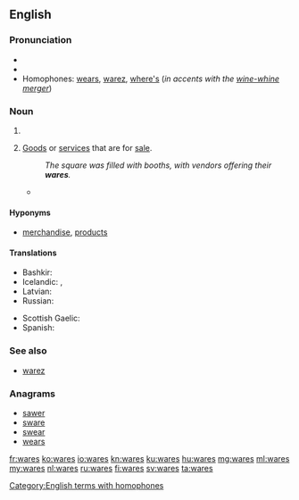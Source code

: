 ==English==

===Pronunciation===
* {{audio|en-us-wares.ogg|Audio (US)|lang=en}}
* {{rhymes|ɛə(r)z}}
* Homophones: [[wears]], [[warez]], [[where's]] (''in accents with the [[wine-whine merger]]'')

===Noun===
{{head|en|plural}}

# {{plural of|ware|lang=en}}
# {{context|plural only|lang=en}} [[goods|Goods]] or [[service]]s that are for [[sale]].
#: ''The square was filled with booths, with vendors offering their '''wares'''.''
#* {{quote-journal|journal=Dáil Éireann|date=October 26|year=2011|title=Report of the Interdepartmental Working Committee on Mortgage Arrears|passage=I call on the Minister to ensure good regulation is applied to moneylenders and so-called independent money advisers, many of whom are former bankers peddling their '''wares'''}}

====Hyponyms====
* {{sense|goods for sale}} [[merchandise]], [[product]]s

====Translations====
{{trans-top|goods for sale}}
* Bashkir: {{t|ba|тауар}}
* Icelandic: {{t+|is|vara|alt=vörur|f-p}}, {{t+|is|varningur|m}}
* Latvian: {{t+|lv|prece|f}}
* Russian: {{t+|ru|товар|sc=Cyrl}}
{{trans-mid}}
* Scottish Gaelic: {{t|gd|bathar|m}}
* Spanish: {{t+|es|mercancías|f-p}}
{{trans-bottom}}

===See also===
* [[warez]]

===Anagrams===
* [[sawer#English|sawer]]
* [[sware#English|sware]]
* [[swear#English|swear]]
* [[wears#English|wears]]

[[Category:English terms with homophones]]

[[fr:wares]]
[[ko:wares]]
[[io:wares]]
[[kn:wares]]
[[ku:wares]]
[[hu:wares]]
[[mg:wares]]
[[ml:wares]]
[[my:wares]]
[[nl:wares]]
[[ru:wares]]
[[fi:wares]]
[[sv:wares]]
[[ta:wares]]